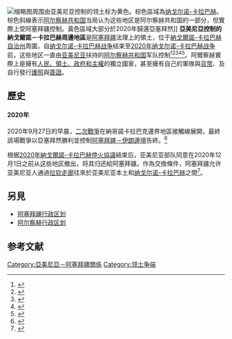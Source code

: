 [[File:Artsakh_locator.png|缩略图]]周围由亚美尼亚控制的领土标为黄色。棕色區域為[[纳戈尔诺-卡拉巴赫|纳戈尔诺-卡拉巴赫]]。棕色斜線表示[[阿尔察赫共和国|阿尔察赫共和国]]当局认为这些地区是阿尔察赫共和国的一部分，但實際上受阿塞拜疆控制。黃色區域大部分於2020年歸還亞塞拜然]]
'''亞美尼亞控制的納戈爾諾－卡拉巴赫周邊地區'''是[[阿塞拜疆|阿塞拜疆]]法理上的領土，位于[[納戈爾諾-卡拉巴赫自治州|納戈爾諾-卡拉巴赫自治州]]周圍，自[[纳戈尔诺-卡拉巴赫战争|纳戈尔诺-卡拉巴赫战争]]结束至[[2020年纳戈尔诺-卡拉巴赫战争|2020年纳戈尔诺-卡拉巴赫战争]]前，这些地区一直由[[亚美尼亚|亚美尼亚]]扶持的[[阿尔察赫共和国|阿尔察赫共和国]]军队控制<ref>{{Cite web|title=Сергей Маркедонов: Нужны ли российские миротворцы в Нагорном Карабахе|url=https://polit.ru/article/2006/06/02/nkr/|accessdate=2020-11-13|date=2006-06-02|publisher=ПОЛИТ.РУ|archive-date=2020-11-13|archive-url=https://web.archive.org/web/20201113111012/https://polit.ru/article/2006/06/02/nkr/|dead-url=no}}</ref><ref>{{Cite web|title=GENERAL|url=https://www.hrw.org/reports/1995/communal/|accessdate=2020-11-13|work=www.hrw.org|quote="By early 1992 full-scale fighting broke out between Nagorno-Karabakh Armenians and Azerbaijani authorities." "...Karabakh Armenian forces -often with the support of forces from the Republic of Armenia- conducted large-scale operations..." "Because 1993 witnessed unrelenting Karabakh Armenian offensives against the Azerbaijani provinces surrounding Nagorno-Karabakh..." "Since late 1993, the conflict has also clearly become internationalized: in addition to Azerbaijani and Karabakh Armenian forces, troops from the Republic of Armenia participate on the Karabakh side in fighting inside Azerbaijan and in Nagorno-Karabakh."|archive-date=2016-03-03|archive-url=https://web.archive.org/web/20160303172503/https://www.hrw.org/reports/1995/communal/|dead-url=no}}</ref><ref>{{Cite web|title=Hsw|url=https://www.hrw.org/reports/1993/WR93/Hsw-07.htm|accessdate=2020-11-13|work=www.hrw.org|quote=In 1992 the conflict grew far more lethal as both sides -the Azerbaijani National Army and free-lance militias fighting along with it, and ethnic Armenians and mercenaries fighting in the Popular Liberation Army of Artsakh- began...|archive-date=2015-02-18|archive-url=https://web.archive.org/web/20150218230025/http://www.hrw.org/reports/1993/WR93/Hsw-07.htm|dead-url=no}}</ref><ref>{{Cite web|title=Nagorno-Karabakh Searching for a Solution|url=http://www.usip.org/pubs/peaceworks/pwks25/forewrd25.html|accessdate=2020-11-13|publisher=U.S. Institute of Peace|archiveurl=https://web.archive.org/web/20081202233445/http://www.usip.org/pubs/peaceworks/pwks25/forewrd25.html|archivedate=2008-12-02|dead-url=yes|quote=Nagorno-Karabakh’s armed forces have not only fortified their region but have also occupied a large swath of surrounding Azeri territory in the hopes of linking the enclave to Armenia.}}</ref><ref>{{Cite web|title=Sovereignty after Empire: Peaceworks|url=http://www.usip.org/pubs/peaceworks/pwks19/chap3_19.html|accessdate=2020-11-13|publisher=U.S. Institute of Peace|archiveurl=https://web.archive.org/web/20090611172201/http://www.usip.org/pubs/peaceworks/pwks19/chap3_19.html|archivedate=2009-06-11|dead-url=yes|quote=Meanwhile, the conflict over Nagorno-Karabakh was gradually transforming into a full-scale war between Azeri and Karabakh irregulars, the latter receiving support from Armenia." "Azerbaijan's objective advantage in terms of human and economic potential has so far been offset by the superior fighting skills and discipline of Nagorno-Karabakh's forces. After a series of offensives, retreats, and counteroffensives, Nagorno-Karabakh now controls a sizable portion of Azerbaijan proper (...), including the Lachin corridor.}}</ref>。阿爾察赫實際上是擁有[[國家行為|人民、領土、政府和主權]]的獨立國家，甚至擁有自己的軍隊與[[亞美尼亞德拉姆#_阿尔察赫|貨幣]]、及自行發行[[護照|護照]]與[[簽證|簽證]]。

== 歷史 ==
====2020年====

2020年9月27日的早晨，[[2020年納戈爾諾-卡拉巴赫戰爭|二次戰爭]]在納哥諾卡拉巴克邊界地區接觸線展開，最終該場戰爭以亞塞拜然勝利並控制[[阿塞拜疆－伊朗邊境|阿塞拜疆－伊朗邊境]]告終。<ref name="diplomatie_150720">{{cite web|title=Armenia/Azerbaijan – Border clashes between the two countries (15 Jul. 2020)|url=https://www.diplomatie.gouv.fr/en/country-files/armenia/news/article/armenia-azerbaijan-border-clashes-between-the-two-countries-15-jul-2020|publisher=[[法國外交部|Ministry of Europe and Foreign Affairs]] (France)|language=en|access-date=27 September 2020|archive-date=2020-12-09|archive-url=https://web.archive.org/web/20201209152652/https://www.diplomatie.gouv.fr/en/country-files/armenia/news/article/armenia-azerbaijan-border-clashes-between-the-two-countries-15-jul-2020|dead-url=no}}</ref>

根据[[2020年納戈爾諾-卡拉巴赫停火協議|2020年納戈爾諾-卡拉巴赫停火協議]]結束后，亚美尼亚部队同意在2020年12月1日之前从这些地区撤出，将其归还給阿塞拜疆。作為交換條件，阿塞拜疆允许亚美尼亚人通過[[拉钦走廊|拉钦走廊]]往來於亚美尼亚本土和[[纳戈尔诺-卡拉巴赫|纳戈尔诺-卡拉巴赫]]之間<ref>{{cite web |url=https://www.themoscowtimes.com/2020/11/09/armenian-pm-announces-end-to-nagorno-karabakh-hostilities-a71997 |title=Moscow confirms peace deal signed, complete cessation of hostilities. |author=<!--Not stated--> |date=9 November 2020 |website= |publisher={{tsl|en|The Moscow Times||The Moscow Times}} |access-date= |archive-date=2020-11-15 |archive-url=https://web.archive.org/web/20201115170217/https://www.themoscowtimes.com/2020/11/10/russian-peacekeepers-head-to-nagorno-karabakh-after-peace-deal-a71997 |dead-url=no }}</ref>。

== 另見 ==
* [[阿塞拜疆行政区划|阿塞拜疆行政区划]]
* [[阿尔察赫行政区划|阿尔察赫行政区划]]

== 参考文献 ==
{{Reflist|45em}}

[[Category:亞美尼亞－阿塞拜疆關係|Category:亞美尼亞－阿塞拜疆關係]]
[[Category:领土争端|Category:领土争端]]